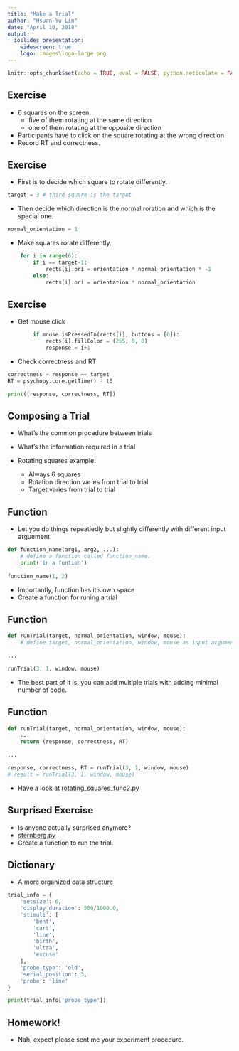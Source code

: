 ```yaml
---
title: "Make a Trial"
author: "Hsuan-Yu Lin"
date: "April 10, 2018"
output:
  ioslides_presentation:
    widescreen: true
    logo: images\logo-large.png
---
```


```r
knitr::opts_chunk$set(echo = TRUE, eval = FALSE, python.reticulate = FALSE)
```

## Exercise

- 6 squares on the screen.
    - five of them rotating at the same direction
    - one of them rotating at the opposite direction
- Participants have to click on the square rotating at the wrong direction
- Record RT and correctness.

## Exercise

- First is to decide which square to rotate differently.
```python
target = 3 # third square is the target
```
- Then decide which direction is the normal roration and which is the special one.
```python
normal_orientation = 1
```
- Make squares rorate differently.
```python
    for i in range(6):
        if i == target-1:
            rects[i].ori = orientation * normal_orientation * -1
        else:
            rects[i].ori = orientation * normal_orientation
```

## Exercise

- Get mouse click
```python
        if mouse.isPressedIn(rects[i], buttons = [0]):
            rects[i].fillColor = (255, 0, 0)
            response = i+1
```
- Check correctness and RT
```python
correctness = response == target
RT = psychopy.core.getTime() - t0

print([response, correctness, RT])
```

## Composing a Trial

- What's the common procedure between trials
- What's the information required in a trial

- Rotating squares example:
    - Always 6 squares
    - Rotation direction varies from trial to trial
    - Target varies from trial to trial
    
## Function

- Let you do things repeatiedly but slightly differently with different input arguement
```python
def function_name(arg1, arg2, ...):
    # define a function called function_name.
    print('in a funtion')
    
function_name(1, 2)
```
- Importantly, function has it's own space
- Create a function for runing a trial

## Function
```python
def runTrial(target, normal_orientation, window, mouse):
    # define target, normal_orientation, window, mouse as input argument
    
...

runTrial(3, 1, window, mouse)
```

- The best part of it is, you can add multiple trials with adding minimal number of code.

## Function
```python
def runTrial(target, normal_orientation, window, mouse):
    ...
    return (response, correctness, RT)
    
...

response, correctness, RT = runTrial(3, 1, window, mouse)
# result = runTrial(3, 1, window, mouse)
```

- Have a look at [rotating_squares_func2.py](https://github.com/hy-lin/PsychoPy2018/blob/master/Codes/Week7_FinishTrial/rotating_squares_func2.py)

## Surprised Exercise

- Is anyone actually surprised anymore?
- [sternberg.py](https://github.com/hy-lin/PsychoPy2018/blob/master/Codes/Week7_FinishTrial/sternbergs.py)
- Create a function to run the trial.

## Dictionary

- A more organized data structure
```python
trial_info = {
    'setsize': 6,
    'display_duration': 500/1000.0,
    'stimuli': [
        'bent',
        'cart',
        'line',
        'birth',
        'ultra',
        'excuse'
    ],
    'probe_type': 'old',
    'serial_position': 3,
    'probe': 'line'
}

print(trial_info['probe_type'])
```

## Homework!

- Nah, expect please sent me your experiment procedure.